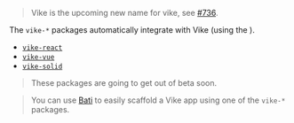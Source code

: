 
> Vike is the upcoming new name for vike, see [#736](https://github.com/vikejs/vike/issues/736).

The `vike-*` packages automatically integrate <Link text="UI frameworks" href="/ui-framework" /> with Vike (using the <Link text="V1 design" href="/migration/v1-design" />).

 - [`vike-react`](https://github.com/vikejs/vike-react)
 - [`vike-vue`](https://github.com/vikejs/vike-vue)
 - [`vike-solid`](https://github.com/vikejs/vike-solid)

> These packages are going to get out of beta soon.

> You can use [Bati](https://batijs.github.io/) to easily scaffold a Vike app using one of the
> `vike-*` packages.
